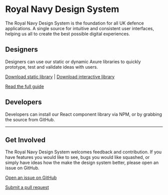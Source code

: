 
<Meta title="Getting started" />

# Royal Navy Design System

The Royal Navy Design System is the foundation for all UK defence applications. A single source for intuitive and consistent user interfaces, helping us all to create the best possible digital experiences.

## Designers
Designers can use our static or dynamic Axure libraries to quickly prototype, test and validate ideas with users.

[Download static library](https://assets.ctfassets.net/fq5pxympyusn/4mIgzORzMd5565v2kag066/50d7937f748e57b9938799da236a748e/RNDS_static_library_v3.2.rplib)
| [Download interactive library](https://assets.ctfassets.net/fq5pxympyusn/6Hc6U0tDbmSdLGmINC1c2l/ce60818354872a029f895e7c3664e1f9/RNDS_interactive_library_v3.1.rplib)

[Read the full guide](?path=/docs/designers--docs)

## Developers
Developers can install our React component library via NPM, or by grabbing the source from GitHub.

---

## Get Involved

The Royal Navy Design System welcomes feedback and contribution. If you have features you would like to see, bugs you would like squashed, or simply have ideas how the make the design system better, please open an issue on GitHub.

[Open an issue on GitHub](https://github.com/Royal-Navy/design-system/issues/new/choose)

[Submit a pull request](https://github.com/Royal-Navy/design-system/pulls)

